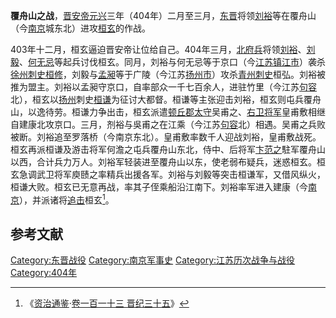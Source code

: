 '''覆舟山之战'''，[[晋安帝|晋安帝]][[元兴_(东晋)|元兴]]三年（404年）二月至三月，[[东晋|东晋]]将领[[刘裕|刘裕]]等在覆舟山（今[[南京|南京]]城东北）进攻[[桓玄|桓玄]]的作战。

403年十二月，桓玄逼迫晋安帝让位给自己。404年三月，[[北府兵|北府兵]]将领[[刘裕|刘裕]]、[[刘毅|刘毅]]、[[何无忌|何无忌]]等起兵讨伐桓玄。同月，刘裕与何无忌等于京口（今[[江苏|江苏]][[镇江市|镇江市]]）袭杀[[徐州|徐州]][[刺史|刺史]][[桓修|桓修]]，刘毅与[[孟昶_(东晋)|孟昶]]等于广陵（今江苏[[扬州市|扬州市]]）攻杀[[青州|青州]][[刺史|刺史]]桓弘。刘裕被推为盟主。刘裕以孟昶守京口，自率部众一千七百余人，进驻竹里（今江苏[[句容|句容]]北），桓玄以[[扬州|扬州]]刺史[[桓谦|桓谦]]为征讨大都督。桓谦等主张迎击刘裕，桓玄则屯兵覆舟山，以逸待劳。桓谦力争出击，桓玄派遣[[顿丘郡|顿丘郡]][[太守|太守]]吴甫之、[[右卫将军|右卫将军]]皇甫敷相继自建康北攻京口。三月，剂裕与吳甫之在江乘（今江苏[[句容|句容]]北）相遇。吴甫之兵败被断。刘裕追至罗落桥（今南京东北）。皇甫敷率数千人迎战刘裕，皇甫敷战死。桓玄再派桓谦及游击将军何澹之屯兵覆舟山东北，侍中、后将军[[卞范之|卞范之]]駐军覆舟山以西，合计兵力万人。刘裕军轻装进至覆舟山以东，使老弱布疑兵，迷惑桓玄。桓玄急调武卫将军庾赜之率精兵出援各军。刘裕与刘毅等突击桓谦军，又借风纵火，桓谦大败。桓玄已无意再战，率其子侄乘船沿江南下。刘裕率军进入建康（今[[南京|南京]]），并派诸将[[刘裕击桓玄之战|追击]]桓玄<ref>《[[资治通鉴|资治通鉴]]·[[s:資治通鑑/卷113|卷一百一十三 晋纪三十五]]》</ref>。
== 参考文献 ==
{{reflist}}

{{DEFAULTSORT:P}}
[[Category:东晋战役|Category:东晋战役]]
[[Category:南京军事史|Category:南京军事史]]
[[Category:江苏历次战争与战役|Category:江苏历次战争与战役]]
[[Category:404年|Category:404年]]